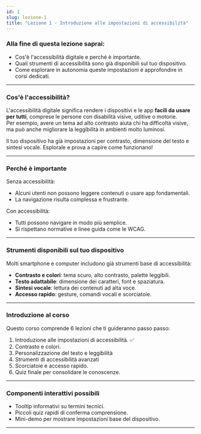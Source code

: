 ```yaml
---
id: 1
slug: lezione-1
title: "Lezione 1 - Introduzione alle impostazioni di accessibilità"
---
```


### Alla fine di questa lezione saprai:

- Cos'è l'accessibilità digitale e perché è importante.
- Quali strumenti di accessibilità sono già disponibili sul tuo dispositivo.
- Come esplorare in autonomia queste impostazioni e approfondire in corsi dedicati.

---

### Cos'è l'accessibilità?

L'accessibilità digitale significa rendere i dispositivi e le app **facili da usare per tutti**, comprese le persone con disabilità visive, uditive o motorie.  
Per esempio, avere un tema ad alto contrasto aiuta chi ha difficoltà visive, ma può anche migliorare la leggibilità in ambienti molto luminosi.

<Banner type="info" title="Lo puoi già fare!">
  Il tuo dispositivo ha già impostazioni per contrasto, dimensione del testo e
  sintesi vocale. Esplorale e prova a capire come funzionano!
</Banner>

---

### Perché è importante

Senza accessibilità:

- Alcuni utenti non possono leggere contenuti o usare app fondamentali.
- La navigazione risulta complessa e frustrante.

Con accessibilità:

- Tutti possono navigare in modo più semplice.
- Si rispettano normative e linee guida come le WCAG.

---

### Strumenti disponibili sul tuo dispositivo

Molti smartphone e computer includono già strumenti base di accessibilità:

- **Contrasto e colori**: tema scuro, alto contrasto, palette leggibili.
- **Testo adattabile**: dimensione dei caratteri, font e spaziatura.
- **Sintesi vocale**: lettura dei contenuti ad alta voce.
- **Accesso rapido**: gesture, comandi vocali e scorciatoie.

---

### Introduzione al corso

Questo corso comprende 6 lezioni che ti guideranno passo passo:

1. Introduzione alle impostazioni di accessibilità. ✅
2. Contrasto e colori.
3. Personalizzazione del testo e leggibilità
4. Strumenti di accessibilità avanzati
5. Scorciatoie e accesso rapido.
6. Quiz finale per consolidare le conoscenze.

---

### Componenti interattivi possibili

- Tooltip informativi su termini tecnici.
- Piccoli quiz rapidi di conferma comprensione.
- Mini-demo per mostrare impostazioni base del dispositivo.

---
